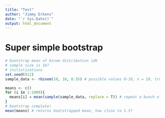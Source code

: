```yaml
---
title: "Test"
author: "Jimmy Erkens"
date: "`r Sys.Date()`"
output: html_document
---
```


# Super simple bootstrap

```r
# bootstrap mean of binom distribution idk
# sample size is 10?
# initializations
set.seed(812)
sample_data <- rbinom(10, 10, 0.55) # possible values 0-10, n = 10, true prob = 0.55

means <- c()
for (i in 1:1000){
  means[i] = mean(sample(sample_data, replace = T)) # repeat a bunch of times
}
# bootstrap complete!
mean(means) # returns bootstrapped mean, how close to 5.5?
```

